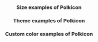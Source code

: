 
<Header
  title="Polkicon"
  subtitle="The Polkadot Icon and its parameters."
  npm={props.npm}
/>

### Size examples of Polkicon

<PolkiconSize />

### Theme examples of Polkicon

<PolkiconTheme />

### Custom color examples of Polkicon

<PolkiconColors />
